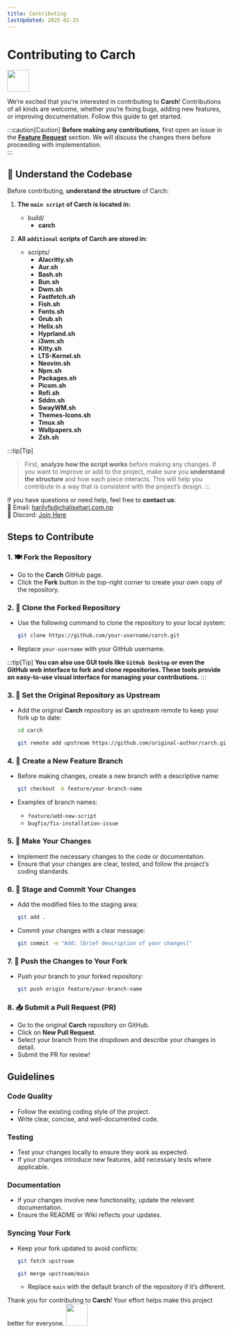 ```yaml
---
title: Contributing
lastUpdated: 2025-02-25
---
```



# Contributing to **Carch** 

<img src="https://cdn-icons-png.flaticon.com/128/993/993686.png" width="50" />

We’re excited that you’re interested in contributing to **Carch**! Contributions of all kinds are welcome, whether you’re fixing bugs, adding new features, or improving documentation. Follow this guide to get started.

:::caution[Caution]
**Before making any contributions**, first open an issue in the **[Feature Request](https://github.com/harilvfs/carch/issues/new?template=feature-reqests.yml)** section. We will discuss the changes there before proceeding with implementation.  
:::

## 📌 Understand the Codebase

Before contributing, **understand the structure** of Carch:

<Steps>

1. **The `main script` of Carch is located in:** 

   <FileTree>

   - build/
     - **carch**

   </FileTree>


2. **All `additional` scripts of Carch are stored in:**  

   <FileTree>

    - scripts/
       - **Alacritty.sh**
       - **Aur.sh**
       - **Bash.sh**
       - **Bun.sh**
       - **Dwm.sh**
       - **Fastfetch.sh**
       - **Fish.sh**
       - **Fonts.sh**
       - **Grub.sh**
       - **Helix.sh**
       - **Hyprland.sh**
       - **i3wm.sh**
       - **Kitty.sh**
       - **LTS-Kernel.sh**
       - **Neovim.sh**
       - **Npm.sh**
       - **Packages.sh**
       - **Picom.sh**
       - **Rofi.sh**
       - **Sddm.sh**
       - **SwayWM.sh**
       - **Themes-Icons.sh**
       - **Tmux.sh**
       - **Wallpapers.sh**
       - **Zsh.sh**

   </FileTree>    

</Steps>

:::tip[Tip]
> First, **analyze how the script works** before making any changes. If you want to improve or add to the project, make sure you **understand the structure** and how each piece interacts. This will help you contribute in a way that is consistent with the project’s design. 
:::

If you have questions or need help, feel free to **contact us**:  
📧 Email: <a href="mailto:harilvfs@chalisehari.com.np">harilvfs@chalisehari.com.np</a>  
💬 Discord: <a href="https://discord.com/invite/8NJWstnUHd">Join Here</a>  

## Steps to Contribute

### 1. 🍽️ Fork the Repository
- Go to the **Carch** GitHub page.
- Click the **Fork** button in the top-right corner to create your own copy of the repository.

### 2. 🌿 Clone the Forked Repository
- Use the following command to clone the repository to your local system:

  ```bash
  git clone https://github.com/your-username/carch.git
  ```

- Replace `your-username` with your GitHub username.

:::tip[Tip]
**You can also use GUI tools like `GitHub Desktop` or even the GitHub web interface to fork and clone repositories. These tools provide an easy-to-use visual interface for managing your contributions.**
:::

### 3. 🌱 Set the Original Repository as Upstream
- Add the original **Carch** repository as an upstream remote to keep your fork up to date:

   ```bash
   cd carch
   ```

   ```bash
   git remote add upstream https://github.com/original-author/carch.git
   ```

### 4. 🍇 Create a New Feature Branch
- Before making changes, create a new branch with a descriptive name:

   ```bash
   git checkout -b feature/your-branch-name
   ```

- Examples of branch names:
  - `feature/add-new-script`
  - `bugfix/fix-installation-issue`

### 5. 🔧 Make Your Changes
- Implement the necessary changes to the code or documentation.
- Ensure that your changes are clear, tested, and follow the project’s coding standards.

### 6. 📝 Stage and Commit Your Changes
- Add the modified files to the staging area:

   ```bash
   git add .
   ```

- Commit your changes with a clear message:

   ```bash
   git commit -m "Add: [brief description of your changes]"
   ```

### 7. 🚀 Push the Changes to Your Fork
- Push your branch to your forked repository:

   ```bash
   git push origin feature/your-branch-name
   ```

### 8. 📥 Submit a Pull Request (PR)
- Go to the original **Carch** repository on GitHub.
- Click on **New Pull Request**.
- Select your branch from the dropdown and describe your changes in detail.
- Submit the PR for review!

## Guidelines

### Code Quality
- Follow the existing coding style of the project.
- Write clear, concise, and well-documented code.

### Testing
- Test your changes locally to ensure they work as expected.
- If your changes introduce new features, add necessary tests where applicable.

### Documentation
- If your changes involve new functionality, update the relevant documentation.
- Ensure the README or Wiki reflects your updates.

### Syncing Your Fork
- Keep your fork updated to avoid conflicts:

   ```bash
   git fetch upstream
   ```
   ```bash
   git merge upstream/main
   ```
  - Replace `main` with the default branch of the repository if it’s different.

Thank you for contributing to **Carch**! Your effort helps make this project better for everyone. <img src="https://cdn-icons-png.flaticon.com/128/2279/2279398.png" width="50" />



